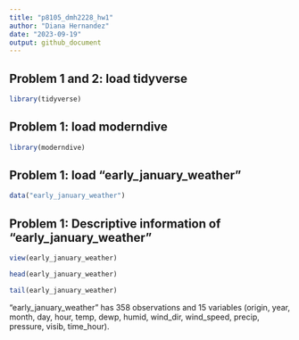 ```yaml
---
title: "p8105_dmh2228_hw1"
author: "Diana Hernandez"
date: "2023-09-19"
output: github_document
---
```


## Problem 1 and 2: load tidyverse

```r
library(tidyverse)
```

## Problem 1: load moderndive

```r
library(moderndive)
```

## Problem 1: load "early_january_weather"

```r
data("early_january_weather")
```

## Problem 1: Descriptive information of "early_january_weather"

```r
view(early_january_weather)

head(early_january_weather)

tail(early_january_weather)
```

"early_january_weather" has 358 observations and 15 variables (origin, year, month, day, hour, temp, dewp, humid, wind_dir, wind_speed, precip, pressure, visib, time_hour).

